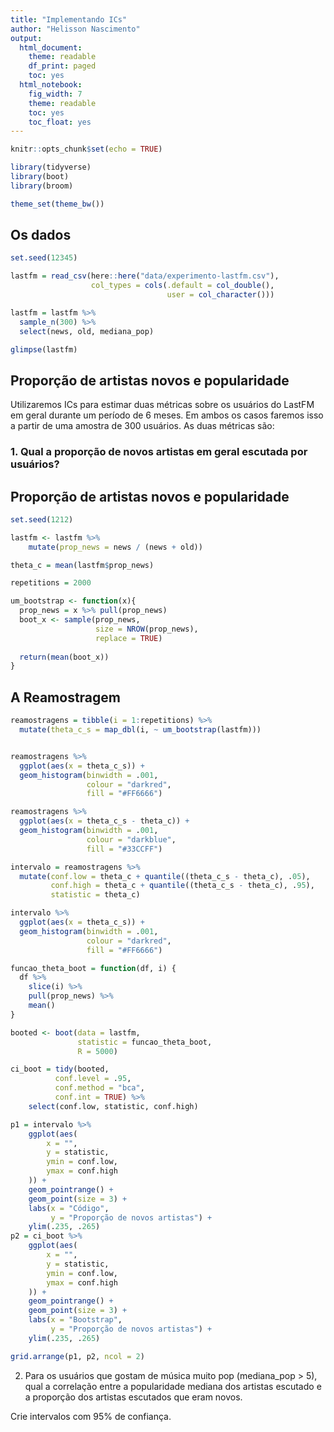 ```yaml
---
title: "Implementando ICs"
author: "Helisson Nascimento"
output:
  html_document:
    theme: readable
    df_print: paged
    toc: yes
  html_notebook:
    fig_width: 7
    theme: readable
    toc: yes
    toc_float: yes
---
```


```r
knitr::opts_chunk$set(echo = TRUE)

library(tidyverse)
library(boot)
library(broom)

theme_set(theme_bw())
```

## Os dados

```r
set.seed(12345)

lastfm = read_csv(here::here("data/experimento-lastfm.csv"), 
                  col_types = cols(.default = col_double(), 
                                   user = col_character()))

lastfm = lastfm %>% 
  sample_n(300) %>% 
  select(news, old, mediana_pop)

glimpse(lastfm)
```

## Proporção de artistas novos e popularidade


Utilizaremos ICs para estimar duas métricas sobre os usuários do LastFM em geral durante um período de 6 meses. Em ambos os casos faremos isso a partir de uma amostra de 300 usuários. As duas métricas são: 

### 1. Qual a proporção de novos artistas em geral escutada por usuários?

## Proporção de artistas novos e popularidade

```r

set.seed(1212)

lastfm <- lastfm %>% 
    mutate(prop_news = news / (news + old))
```


```r
theta_c = mean(lastfm$prop_news)

repetitions = 2000

um_bootstrap <- function(x){
  prop_news = x %>% pull(prop_news)
  boot_x <- sample(prop_news,
                   size = NROW(prop_news),
                   replace = TRUE)
  
  return(mean(boot_x))
}
```

## A Reamostragem
```r

reamostragens = tibble(i = 1:repetitions) %>% 
  mutate(theta_c_s = map_dbl(i, ~ um_bootstrap(lastfm)))


reamostragens %>%
  ggplot(aes(x = theta_c_s)) +
  geom_histogram(binwidth = .001,
                 colour = "darkred",
                 fill = "#FF6666")

reamostragens %>%
  ggplot(aes(x = theta_c_s - theta_c)) +
  geom_histogram(binwidth = .001,
                 colour = "darkblue",
                 fill = "#33CCFF")

```


```r

intervalo = reamostragens %>% 
  mutate(conf.low = theta_c + quantile((theta_c_s - theta_c), .05), 
         conf.high = theta_c + quantile((theta_c_s - theta_c), .95), 
         statistic = theta_c)

intervalo %>%
  ggplot(aes(x = theta_c_s)) +
  geom_histogram(binwidth = .001,
                 colour = "darkred",
                 fill = "#FF6666")

```


```r

funcao_theta_boot = function(df, i) {
  df %>%
    slice(i) %>% 
    pull(prop_news) %>%
    mean()
}

booted <- boot(data = lastfm, 
               statistic = funcao_theta_boot, 
               R = 5000)

ci_boot = tidy(booted, 
          conf.level = .95,
          conf.method = "bca",
          conf.int = TRUE) %>% 
    select(conf.low, statistic, conf.high)

```

```r
p1 = intervalo %>%
    ggplot(aes(
        x = "",
        y = statistic,
        ymin = conf.low,
        ymax = conf.high
    )) +
    geom_pointrange() +
    geom_point(size = 3) + 
    labs(x = "Código", 
         y = "Proporção de novos artistas") + 
    ylim(.235, .265)
p2 = ci_boot %>%
    ggplot(aes(
        x = "",
        y = statistic,
        ymin = conf.low,
        ymax = conf.high
    )) +
    geom_pointrange() +
    geom_point(size = 3) + 
    labs(x = "Bootstrap", 
         y = "Proporção de novos artistas") + 
    ylim(.235, .265)

grid.arrange(p1, p2, ncol = 2)
```

2. Para os usuários que gostam de música muito pop (mediana_pop > 5), qual a correlação entre a popularidade mediana dos artistas escutado e a proporção dos artistas escutados que eram novos. 

Crie intervalos com 95% de confiança.